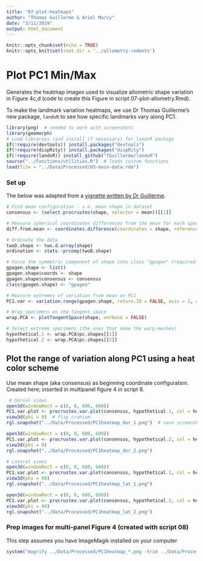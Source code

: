 ```yaml
---
title: "07-plot-heatmaps"
author: "Thomas Guillerme & Ariel Marcy"
date: "3/11/2019"
output: html_document
---
```


```r
knitr::opts_chunk$set(echo = TRUE)
knitr::opts_knit$set(root.dir = '../allometry-rodents')
```

# Plot PC1 Min/Max
Generates the heatmap images used to visualize allometric shape variation in Figure 4c,d (code to create this Figure in script 07-plot-allometry.Rmd).

To make the landmark variation heatmaps, we use Dr Thomas Guillerme's new package, `landvR` to see how specific landmarks vary along PC1.

```r
library(png)  # needed to work with screenshots
library(geomorph)
# Load libraries (and install if necessary) for landvR package
if(!require(devtools)) install.packages("devtools")
if(!require(dispRity)) install.packages("dispRity")
if(!require(landvR)) install_github("TGuillerme/landvR")
source("../Functions/utilities.R")  # loads custom functions
load(file = "../Data/Processed/03-main-data.rda")
```

### Set up
The below was adapted from a [vignette written by Dr Guillerme](https://cdn.rawgit.com/TGuillerme/landvR/8a6a6bd5/inst/vignettes/Landmark_partition_test.html).
```r
# Find mean configuration - i.e. mean shape in dataset
consensus <- (select.procrustes(shape, selector = mean))[[1]]

# Measure spherical coordinates differences from the mean for each specimen for each landmark
diff.from.mean <- coordinates.difference(coordinates = shape, reference = consensus, type = "spherical")

# Ordinate the data
twoD.shape <- two.d.array(shape)
ordination <- stats::prcomp(twoD.shape)

# Force the symmetric component of shape into class "gpagen" (required for variation.range)
gpagen.shape <- list()
gpagen.shape$coords <- shape
gpagen.shape$consensus <- consensus
class(gpagen.shape) <- "gpagen"

# Measure extremes of variation from mean on PC1
PC1.var <- variation.range(gpagen.shape, return.ID = FALSE, axis = 1, ordination = ordination, type = "spherical")

# Wrap specimens on the tangent space
wrap.PCA <- plotTangentSpace(shape, verbose = FALSE)

# Select extreme specimens (the ones that make the warp-meshes)
hypothetical.1 <- wrap.PCA$pc.shapes[[1]]
hypothetical.2 <- wrap.PCA$pc.shapes[[2]]
```
## Plot the range of variation along PC1 using a heat color scheme
Use mean shape (aka consensus) as beginning coordinate configuration. Created here; inserted in multipanel figure 4 in script 8. 
```r
 # Dorsal views
open3d(windowRect = c(0, 0, 600, 600))
PC1.var.plot <- procrustes.var.plot(consensus, hypothetical.1, col = heat.colors, col.val = PC1.var[, "radius"], labels = FALSE)
view3d(phi = 0)  # flip cranium
rgl.snapshot("../Data/Processed/PC1heatmap_dor_1.png")  # save screenshot for multipanel plot

open3d(windowRect = c(0, 0, 600, 600))
PC1.var.plot <- procrustes.var.plot(consensus, hypothetical.2, col = heat.colors, col.val = PC1.var[, "radius"], labels = FALSE)
view3d(phi = 0)
rgl.snapshot("../Data/Processed/PC1heatmap_dor_2.png")

# Lateral views
open3d(windowRect = c(0, 0, 600, 600))
PC1.var.plot <- procrustes.var.plot(consensus, hypothetical.1, col = heat.colors, col.val = PC1.var[, "radius"], labels = FALSE)
view3d(phi = 90)
rgl.snapshot("../Data/Processed/PC1heatmap_lat_1.png")

open3d(windowRect = c(0, 0, 600, 600))
PC1.var.plot <- procrustes.var.plot(consensus, hypothetical.2, col = heat.colors, col.val = PC1.var[, "radius"], labels = FALSE)
view3d(phi = 90)
rgl.snapshot("../Data/Processed/PC1heatmap_lat_2.png")
```

### Prep images for multi-panel Figure 4 (created with script 08)
This step assumes you have ImageMagik installed on your computer
```r
system("mogrify ../Data/Processed/PC1heatmap_*.png -trim ../Data/Processed/*.png")  # removes whitespace (requires ImageMagik)
```